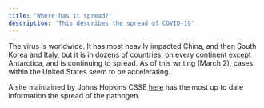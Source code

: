 ```yaml
---
title: 'Where has it spread?'
description: 'This describes the spread of COVID-19'
---
```


The virus is worldwide. It has most heavily impacted China, and then South Korea and Italy, but it is in dozens of countries, on every continent except Antarctica, and is continuing to spread. As of this writing (March 2), cases within the United States seem to be accelerating. 

A site maintained by Johns Hopkins CSSE [here](https://gisanddata.maps.arcgis.com/apps/opsdashboard/index.html#/bda7594740fd40299423467b48e9ecf6) has the most up to date information the spread of the pathogen. 